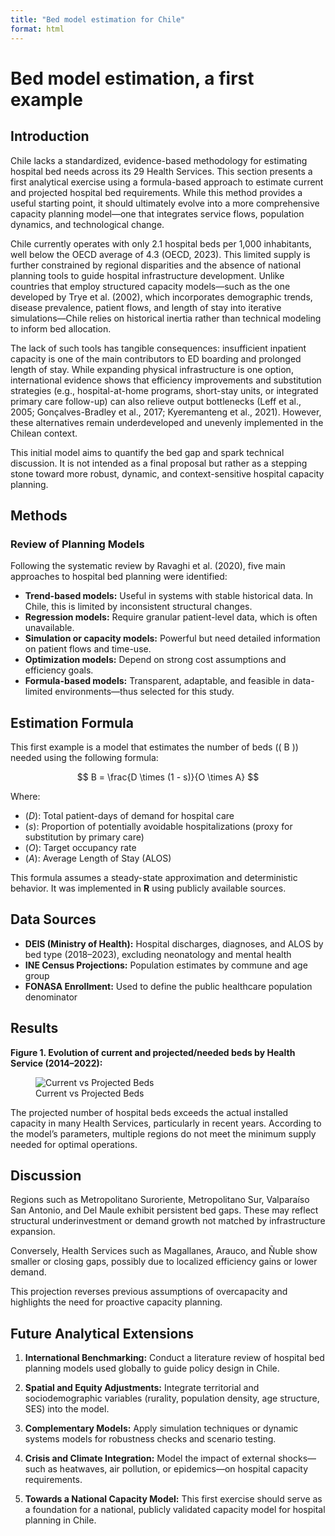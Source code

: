 ```yaml
---
title: "Bed model estimation for Chile"
format: html
---
```


```{=html}
<script>
  const password = prompt("Please enter the password to access this content:");
  const correct = "beds2024";  // Cambia esta clave si lo deseas

  if (password !== correct) {
    document.body.innerHTML = `
      <h1>Access Denied</h1>
      <p>You are not authorized to view this content.</p>
    `;
  }
</script>
```

# Bed model estimation, a first example

## Introduction

Chile lacks a standardized, evidence-based methodology for estimating hospital bed needs across its 29 Health Services. This section presents a first analytical exercise using a formula-based approach to estimate current and projected hospital bed requirements. While this method provides a useful starting point, it should ultimately evolve into a more comprehensive capacity planning model—one that integrates service flows, population dynamics, and technological change.

Chile currently operates with only 2.1 hospital beds per 1,000 inhabitants, well below the OECD average of 4.3 (OECD, 2023). This limited supply is further constrained by regional disparities and the absence of national planning tools to guide hospital infrastructure development. Unlike countries that employ structured capacity models—such as the one developed by Trye et al. (2002), which incorporates demographic trends, disease prevalence, patient flows, and length of stay into iterative simulations—Chile relies on historical inertia rather than technical modeling to inform bed allocation.

The lack of such tools has tangible consequences: insufficient inpatient capacity is one of the main contributors to ED boarding and prolonged length of stay. While expanding physical infrastructure is one option, international evidence shows that efficiency improvements and substitution strategies (e.g., hospital-at-home programs, short-stay units, or integrated primary care follow-up) can also relieve output bottlenecks (Leff et al., 2005; Gonçalves-Bradley et al., 2017; Kyeremanteng et al., 2021). However, these alternatives remain underdeveloped and unevenly implemented in the Chilean context.

This initial model aims to quantify the bed gap and spark technical discussion. It is not intended as a final proposal but rather as a stepping stone toward more robust, dynamic, and context-sensitive hospital capacity planning.

## Methods

### Review of Planning Models

Following the systematic review by Ravaghi et al. (2020), five main approaches to hospital bed planning were identified:

-   **Trend-based models:** Useful in systems with stable historical data. In Chile, this is limited by inconsistent structural changes.
-   **Regression models:** Require granular patient-level data, which is often unavailable.
-   **Simulation or capacity models:** Powerful but need detailed information on patient flows and time-use.
-   **Optimization models:** Depend on strong cost assumptions and efficiency goals.
-   **Formula-based models:** Transparent, adaptable, and feasible in data-limited environments—thus selected for this study.

## Estimation Formula

This first example is a model that estimates the number of beds (( B )) needed using the following formula:

$$
B = \frac{D \times (1 - s)}{O \times A}
$$

Where:

-   $(D)$: Total patient-days of demand for hospital care\
-   $(s)$: Proportion of potentially avoidable hospitalizations (proxy for substitution by primary care)\
-   $(O)$: Target occupancy rate\
-   $(A)$: Average Length of Stay (ALOS)

This formula assumes a steady-state approximation and deterministic behavior. It was implemented in **R** using publicly available sources.

## Data Sources

-   **DEIS (Ministry of Health):** Hospital discharges, diagnoses, and ALOS by bed type (2018–2023), excluding neonatology and mental health\
-   **INE Census Projections:** Population estimates by commune and age group\
-   **FONASA Enrollment:** Used to define the public healthcare population denominator

## Results

**Figure 1. Evolution of current and projected/needed beds by Health Service (2014–2022):**

![Current vs Projected Beds](bed-estimation.jpg)

The projected number of hospital beds exceeds the actual installed capacity in many Health Services, particularly in recent years. According to the model’s parameters, multiple regions do not meet the minimum supply needed for optimal operations.

## Discussion

Regions such as Metropolitano Suroriente, Metropolitano Sur, Valparaíso San Antonio, and Del Maule exhibit persistent bed gaps. These may reflect structural underinvestment or demand growth not matched by infrastructure expansion.

Conversely, Health Services such as Magallanes, Arauco, and Ñuble show smaller or closing gaps, possibly due to localized efficiency gains or lower demand.

This projection reverses previous assumptions of overcapacity and highlights the need for proactive capacity planning.

## Future Analytical Extensions

1.  **International Benchmarking:** Conduct a literature review of hospital bed planning models used globally to guide policy design in Chile.

2.  **Spatial and Equity Adjustments:** Integrate territorial and sociodemographic variables (rurality, population density, age structure, SES) into the model.

3.  **Complementary Models:** Apply simulation techniques or dynamic systems models for robustness checks and scenario testing.

4.  **Crisis and Climate Integration:** Model the impact of external shocks—such as heatwaves, air pollution, or epidemics—on hospital capacity requirements.

5.  **Towards a National Capacity Model:** This first exercise should serve as a foundation for a national, publicly validated capacity model for hospital planning in Chile.
